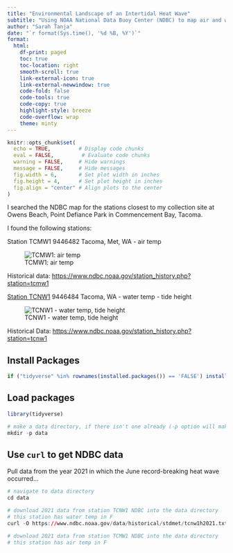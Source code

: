 ```yaml
---
title: "Environmental Landscape of an Intertidal Heat Wave"
subtitle: "Using NOAA National Data Buoy Center (NDBC) to map air and water temperatures in Commencement Bay, Tacoma, WA, during the June 2021 Puget Sound heat wave"
author: "Sarah Tanja"
date: "`r format(Sys.time(), '%d %B, %Y')`"  
format:
  html:
    df-print: paged
    toc: true
    toc-location: right
    smooth-scroll: true
    link-external-icon: true
    link-external-newwindow: true
    code-fold: false
    code-tools: true
    code-copy: true
    highlight-style: breeze
    code-overflow: wrap
    theme: minty
---
```


```r

knitr::opts_chunk$set(
  echo = TRUE,         # Display code chunks
  eval = FALSE,         # Evaluate code chunks
  warning = FALSE,     # Hide warnings
  message = FALSE,     # Hide messages
  fig.width = 6,       # Set plot width in inches
  fig.height = 4,      # Set plot height in inches
  fig.align = "center" # Align plots to the center
)
```

I searched the NDBC map for the stations closest to my collection site at Owens Beach, Point Defiance Park in Commencement Bay, Tacoma.

I found the following stations:

Station TCMW1 9446482 Tacoma, Met, WA - air temp

![TCMW1: air temp](images/NDBC-TCMW1.jpg)

Historical data: <https://www.ndbc.noaa.gov/station_history.php?station=tcmw1>

[Station TCNW1](https://tidesandcurrents.noaa.gov/stationhome.html?id=9446484) 9446484 Tacoma, WA - water temp - tide height

![TCNW1 - water temp, tide height](images/NDCB-TCNW1.jpg)

Historical Data: <https://www.ndbc.noaa.gov/station_history.php?station=tcnw1>

## Install Packages

```r

if ("tidyverse" %in% rownames(installed.packages()) == 'FALSE') install.packages('tidyverse')
```

## Load packages

```r
library(tidyverse)
```

```r
# make a data directory, if there isn't one already (-p option will make one only if it isn't already there, otherwise it will do nothing)
mkdir -p data
```

## Use `curl` to get NDBC data

Pull data from the year 2021 in which the June record-breaking heat wave occurred...

```r
# navigate to data directory
cd data

# download 2021 data from station TCNW1 NDBC into the data directory
# this station has water temp in F
curl -O https://www.ndbc.noaa.gov/data/historical/stdmet/tcnw1h2021.txt.gz 

# download 2021 data from station TCMW1 NDBC into the data directory
# this station has air temp in F

```
